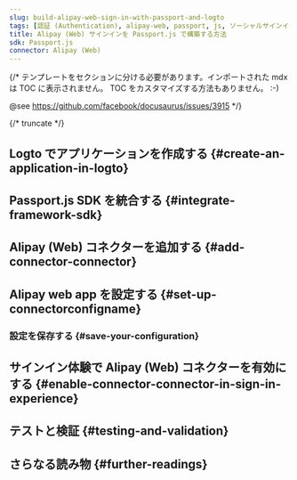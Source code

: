 ```yaml
---
slug: build-alipay-web-sign-in-with-passport-and-logto
tags: [認証 (Authentication), alipay-web, passport, js, ソーシャルサインイン, サインイン, ログイン]
title: Alipay (Web) サインインを Passport.js で構築する方法
sdk: Passport.js
connector: Alipay (Web)
---
```


{/*
  テンプレートをセクションに分ける必要があります。インポートされた mdx は TOC に表示されません。
  TOC をカスタマイズする方法もありません。 :-)

  @see https://github.com/facebook/docusaurus/issues/3915
*/}




{/* truncate */}

<Intro connector={connector} sdk="Passport.js" link="https://www.passportjs.org" />

## Logto でアプリケーションを作成する \{#create-an-application-in-logto}

<CreateApplication type="従来型 Web" framework="Passport.js" />

## Passport.js SDK を統合する \{#integrate-framework-sdk}

<IntegrateSdk />

## Alipay (Web) コネクターを追加する \{#add-connector-connector}

<AddSocialConnector connector={connector} framework="Passport.js" />

## Alipay web app を設定する \{#set-up-connectorconfigname}

<ConnectorGuide />

### 設定を保存する \{#save-your-configuration}

<SaveYourConfiguration connector={connector} />

## サインイン体験で Alipay (Web) コネクターを有効にする \{#enable-connector-connector-in-sign-in-experience}

<EnableSocialConnector connector={connector} />

## テストと検証 \{#testing-and-validation}

<TestingAndValidation connector={connector} sdk="Passport.js" />

## さらなる読み物 \{#further-readings}

<FurtherReadings />
